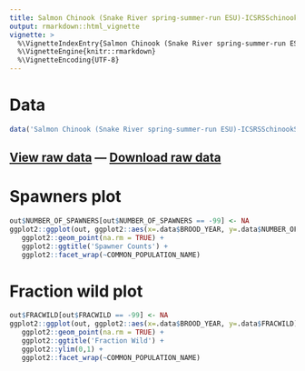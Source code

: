 ```yaml
---
title: Salmon Chinook (Snake River spring-summer-run ESU)-ICSRSSchinookSurveySBT2020
output: rmarkdown::html_vignette
vignette: >
  %\VignetteIndexEntry{Salmon Chinook (Snake River spring-summer-run ESU)-ICSRSSchinookSurveySBT2020}
  %\VignetteEngine{knitr::rmarkdown}
  %\VignetteEncoding{UTF-8}
---
```


# Data

```r
data('Salmon Chinook (Snake River spring-summer-run ESU)-ICSRSSchinookSurveySBT2020', package='VRData')
```

## [View raw data](../data/Salmon Chinook (Snake River spring-summer-run ESU)-ICSRSSchinookSurveySBT2020.html) &#8212; [Download raw data](../data/Salmon Chinook (Snake River spring-summer-run ESU)-ICSRSSchinookSurveySBT2020.csv)

# Spawners plot

```r
out$NUMBER_OF_SPAWNERS[out$NUMBER_OF_SPAWNERS == -99] <- NA
ggplot2::ggplot(out, ggplot2::aes(x=.data$BROOD_YEAR, y=.data$NUMBER_OF_SPAWNERS)) +
   ggplot2::geom_point(na.rm = TRUE) +
   ggplot2::ggtitle('Spawner Counts') +
   ggplot2::facet_wrap(~COMMON_POPULATION_NAME)
```

# Fraction wild plot

```r
out$FRACWILD[out$FRACWILD == -99] <- NA
ggplot2::ggplot(out, ggplot2::aes(x=.data$BROOD_YEAR, y=.data$FRACWILD)) +
   ggplot2::geom_point(na.rm = TRUE) +
   ggplot2::ggtitle('Fraction Wild') +
   ggplot2::ylim(0,1) +
   ggplot2::facet_wrap(~COMMON_POPULATION_NAME)
```

